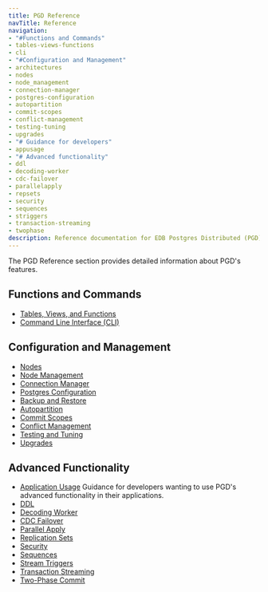 ```yaml
---
title: PGD Reference
navTitle: Reference
navigation:
- "#Functions and Commands"
- tables-views-functions
- cli
- "#Configuration and Management"
- architectures
- nodes
- node_management
- connection-manager
- postgres-configuration
- autopartition
- commit-scopes
- conflict-management
- testing-tuning
- upgrades
- "# Guidance for developers"
- appusage
- "# Advanced functionality"
- ddl
- decoding-worker
- cdc-failover
- parallelapply
- repsets
- security
- sequences
- striggers
- transaction-streaming
- twophase
description: Reference documentation for EDB Postgres Distributed (PGD) 6.0.
---
```


The PGD Reference section provides detailed information about PGD's features.

## Functions and Commands

* [Tables, Views, and Functions](/pgd/latest/reference/tables-views-functions)
* [Command Line Interface (CLI)](/pgd/latest/reference/cli)

## Configuration and Management

* [Nodes](/pgd/latest/reference/nodes)
* [Node Management](/pgd/latest/reference/node_management)
* [Connection Manager](/pgd/latest/reference/connection-manager)
* [Postgres Configuration](/pgd/latest/reference/postgres-configuration)
* [Backup and Restore](/pgd/latest/reference/backup-restore)
* [Autopartition](/pgd/latest/reference/autopartition)
* [Commit Scopes](/pgd/latest/reference/commit-scopes)
* [Conflict Management](/pgd/latest/reference/conflict-management)
* [Testing and Tuning](/pgd/latest/reference/testing-tuning)
* [Upgrades](/pgd/latest/reference/upgrades)

## Advanced Functionality
* [Application Usage](/pgd/latest/reference/appusage)
  Guidance for developers wanting to use PGD's advanced functionality in their applications.
* [DDL](/pgd/latest/reference/ddl)
* [Decoding Worker](/pgd/latest/reference/decoding_worker)
* [CDC Failover](/pgd/latest/reference/cdc-failover)
* [Parallel Apply](/pgd/latest/reference/parallelapply)
* [Replication Sets](/pgd/latest/reference/repsets)
* [Security](/pgd/latest/reference/security)
* [Sequences](/pgd/latest/reference/sequences)
* [Stream Triggers](/pgd/latest/reference/stream-triggers)
* [Transaction Streaming](/pgd/latest/reference/transaction-streaming)
* [Two-Phase Commit](/pgd/latest/reference/twophase)
